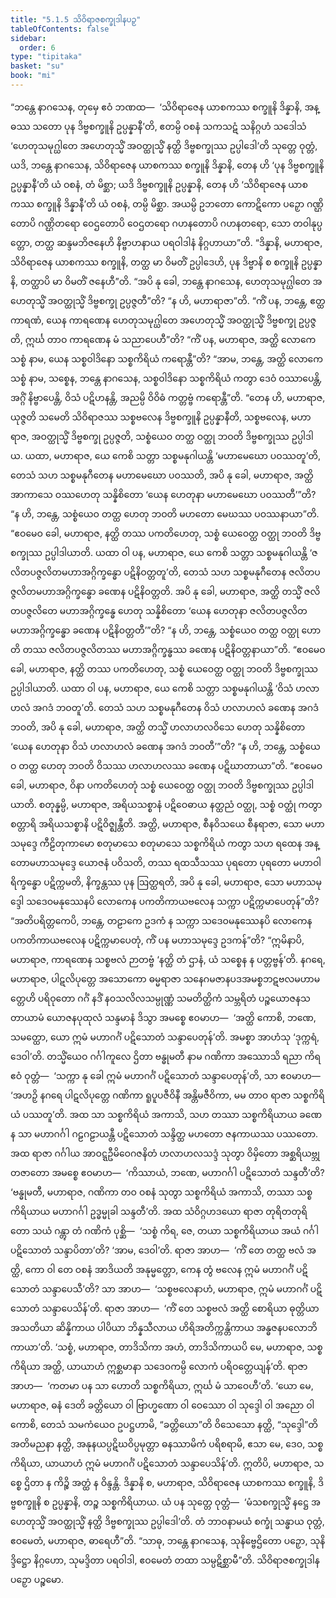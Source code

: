 ```yaml
---
title: "5.1.5 သိဝိရာဇစက္ခုဒါနပဉှ"
tableOfContents: false
sidebar:
  order: 6
type: "tipitaka"
basket: "su"
book: "mi"
---
```



<DynamicBreadcrumb />

<Division number="124" book="mi">

<Paragraph number="609" book="mi">
“ဘန္တေ နာဂသေန, တုမှေ ဧဝံ ဘဏထ—  ‘သိဝိရာဇေန ယာစကဿ စက္ခူနိ ဒိန္နာနိ, အန္ဓဿ သတော ပုန ဒိဗ္ဗစက္ခူနိ ဥပ္ပန္နာနီ’တိ, ဧတမ္ပိ ဝစနံ သကသဋံ သနိဂ္ဂဟံ သဒေါသံ ‘ဟေတုသမုဂ္ဃါတေ အဟေတုသ္မိံ အဝတ္ထုသ္မိံ နတ္ထိ ဒိဗ္ဗစက္ခုဿ ဥပ္ပါဒေါ’တိ သုတ္တေ ဝုတ္တံ, ယဒိ, ဘန္တေ နာဂသေန, သိဝိရာဇေန ယာစကဿ စက္ခူနိ ဒိန္နာနိ, တေန ဟိ ‘ပုန ဒိဗ္ဗစက္ခူနိ ဥပ္ပန္နာနီ’တိ ယံ ဝစနံ, တံ မိစ္ဆာ; ယဒိ ဒိဗ္ဗစက္ခူနိ ဥပ္ပန္နာနိ, တေန ဟိ ‘သိဝိရာဇေန ယာစကဿ စက္ခူနိ ဒိန္နာနီ’တိ ယံ ဝစနံ, တမ္ပိ မိစ္ဆာ. အယမ္ပိ ဥဘတော ကောဋိကော ပဉှော ဂဏ္ဌိတောပိ ဂဏ္ဌိတရော ဝေဌတောပိ ဝေဌတရော ဂဟနတောပိ ဂဟနတရော, သော တဝါနုပ္ပတ္တော, တတ္ထ ဆန္ဒမဘိဇနေဟိ နိဗ္ဗာဟနာယ ပရဝါဒါနံ နိဂ္ဂဟာယာ”တိ.
</Paragraph>

<Paragraph number="610" book="mi">
“ဒိန္နာနိ, မဟာရာဇ, သိဝိရာဇေန ယာစကဿ စက္ခူနိ, တတ္ထ မာ ဝိမတိံ ဥပ္ပါဒေဟိ, ပုန ဒိဗ္ဗာနိ စ စက္ခူနိ ဥပ္ပန္နာနိ, တတ္ထာပိ မာ ဝိမတိံ ဇနေဟီ”တိ. “အပိ နု ခေါ, ဘန္တေ နာဂသေန, ဟေတုသမုဂ္ဃါတေ အဟေတုသ္မိံ အဝတ္ထုသ္မိံ ဒိဗ္ဗစက္ခု ဥပ္ပဇ္ဇတီ”တိ? “န ဟိ, မဟာရာဇာ”တိ. “ကိံ ပန, ဘန္တေ, ဧတ္ထ ကာရဏံ, ယေန ကာရဏေန ဟေတုသမုဂ္ဃါတေ အဟေတုသ္မိံ အဝတ္ထုသ္မိံ ဒိဗ္ဗစက္ခု ဥပ္ပဇ္ဇတိ, ဣင်္ဃ တာဝ ကာရဏေန မံ သညာပေဟီ”တိ?
</Paragraph>

<Paragraph number="611" book="mi">
“ကိံ ပန, မဟာရာဇ, အတ္ထိ လောကေ သစ္စံ နာမ, ယေန သစ္စဝါဒိနော သစ္စကိရိယံ ကရောန္တီ”တိ? “အာမ, ဘန္တေ, အတ္ထိ လောကေ သစ္စံ နာမ, သစ္စေန, ဘန္တေ နာဂသေန, သစ္စဝါဒိနော သစ္စကိရိယံ ကတွာ ဒေဝံ ဝဿာပေန္တိ, အဂ္ဂိံ နိဗ္ဗာပေန္တိ, ဝိသံ ပဋိဟနန္တိ, အညမ္ပိ ဝိဝိဓံ ကတ္တဗ္ဗံ ကရောန္တီ”တိ. “တေန ဟိ, မဟာရာဇ, ယုဇ္ဇတိ သမေတိ သိဝိရာဇဿ သစ္စဗလေန ဒိဗ္ဗစက္ခူနိ ဥပ္ပန္နာနီတိ, သစ္စဗလေန, မဟာရာဇ, အဝတ္ထုသ္မိံ ဒိဗ္ဗစက္ခု ဥပ္ပဇ္ဇတိ, သစ္စံယေဝ တတ္ထ ဝတ္ထု ဘဝတိ ဒိဗ္ဗစက္ခုဿ ဥပ္ပါဒါယ.
</Paragraph>

<Paragraph number="612" book="mi">
ယထာ, မဟာရာဇ, ယေ ကေစိ သတ္တာ သစ္စမနုဂါယန္တိ ‘မဟာမေဃော ပဝဿတူ’တိ, တေသံ သဟ သစ္စမနုဂီတေန မဟာမေဃော ပဝဿတိ, အပိ နု ခေါ, မဟာရာဇ, အတ္ထိ အာကာသေ ဝဿဟေတု သန္နိစိတော ‘ယေန ဟေတုနာ မဟာမေဃော ပဝဿတီ’”တိ? “န ဟိ, ဘန္တေ, သစ္စံယေဝ တတ္ထ ဟေတု ဘဝတိ မဟတော မေဃဿ ပဝဿနာယာ”တိ. “ဧဝမေဝ ခေါ, မဟာရာဇ, နတ္ထိ တဿ ပကတိဟေတု, သစ္စံ ယေဝေတ္ထ ဝတ္ထု ဘဝတိ ဒိဗ္ဗစက္ခုဿ ဥပ္ပါဒါယာတိ.
</Paragraph>

<Paragraph number="613" book="mi">
ယထာ ဝါ ပန, မဟာရာဇ, ယေ ကေစိ သတ္တာ သစ္စမနုဂါယန္တိ ‘ဇလိတပဇ္ဇလိတမဟာအဂ္ဂိက္ခန္ဓော ပဋိနိဝတ္တတူ’တိ, တေသံ သဟ သစ္စမနုဂီတေန ဇလိတပဇ္ဇလိတမဟာအဂ္ဂိက္ခန္ဓော ခဏေန ပဋိနိဝတ္တတိ. အပိ နု ခေါ, မဟာရာဇ, အတ္ထိ တသ္မိံ ဇလိတပဇ္ဇလိတေ မဟာအဂ္ဂိက္ခန္ဓေ ဟေတု သန္နိစိတော ‘ယေန ဟေတုနာ ဇလိတပဇ္ဇလိတမဟာအဂ္ဂိက္ခန္ဓော ခဏေန ပဋိနိဝတ္တတီ’”တိ? “န ဟိ, ဘန္တေ, သစ္စံယေဝ တတ္ထ ဝတ္ထု ဟောတိ တဿ ဇလိတပဇ္ဇလိတဿ မဟာအဂ္ဂိက္ခန္ဓဿ ခဏေန ပဋိနိဝတ္တနာယာ”တိ. “ဧဝမေဝ ခေါ, မဟာရာဇ, နတ္ထိ တဿ ပကတိဟေတု, သစ္စံ ယေဝေတ္ထ ဝတ္ထု ဘဝတိ ဒိဗ္ဗစက္ခုဿ ဥပ္ပါဒါယာတိ.
</Paragraph>

<Paragraph number="614" book="mi">
ယထာ ဝါ ပန, မဟာရာဇ, ယေ ကေစိ သတ္တာ သစ္စမနုဂါယန္တိ ‘ဝိသံ ဟလာဟလံ အဂဒံ ဘဝတူ’တိ. တေသံ သဟ သစ္စမနုဂီတေန ဝိသံ ဟလာဟလံ ခဏေန အဂဒံ ဘဝတိ, အပိ နု ခေါ, မဟာရာဇ, အတ္ထိ တသ္မိံ ဟလာဟလဝိသေ ဟေတု သန္နိစိတော ‘ယေန ဟေတုနာ ဝိသံ ဟလာဟလံ ခဏေန အဂဒံ ဘဝတီ’”တိ? “န ဟိ, ဘန္တေ, သစ္စံယေဝ တတ္ထ ဟေတု ဘဝတိ ဝိသဿ ဟလာဟလဿ ခဏေန ပဋိဃာတာယာ”တိ. “ဧဝမေဝ ခေါ, မဟာရာဇ, ဝိနာ ပကတိဟေတုံ သစ္စံ ယေဝေတ္ထ ဝတ္ထု ဘဝတိ ဒိဗ္ဗစက္ခုဿ ဥပ္ပါဒါယာတိ.
</Paragraph>

<Paragraph number="615" book="mi">
စတုန္နမ္ပိ, မဟာရာဇ, အရိယသစ္စာနံ ပဋိဝေဓာယ နတ္ထညံ ဝတ္ထု, သစ္စံ ဝတ္ထုံ ကတွာ စတ္တာရိ အရိယသစ္စာနိ ပဋိဝိဇ္ဈန္တီတိ. အတ္ထိ, မဟာရာဇ, စီနဝိသယေ စီနရာဇာ, သော မဟာသမုဒ္ဒေ ကီဠိတုကာမော စတုမာသေ စတုမာသေ သစ္စကိရိယံ ကတွာ သဟ ရထေန အန္တောမဟာသမုဒ္ဒေ ယောဇနံ ပဝိသတိ, တဿ ရထသီသဿ ပုရတော ပုရတော မဟာဝါရိက္ခန္ဓော ပဋိက္ကမတိ, နိက္ခန္တဿ ပုန ဩတ္ထရတိ, အပိ နု ခေါ, မဟာရာဇ, သော မဟာသမုဒ္ဒေါ သဒေဝမနုဿေနပိ လောကေန ပကတိကာယဗလေန သက္ကာ ပဋိက္ကမာပေတုန်”တိ? “အတိပရိတ္တကေပိ, ဘန္တေ, တဠာကေ ဥဒကံ န သက္ကာ သဒေဝမနုဿေနပိ လောကေန ပကတိကာယဗလေန ပဋိက္ကမာပေတုံ, ကိံ ပန မဟာသမုဒ္ဒေ ဥဒကန်”တိ? “ဣမိနာပိ, မဟာရာဇ, ကာရဏေန သစ္စဗလံ ဉာတဗ္ဗံ ‘နတ္ထိ တံ ဌာနံ, ယံ သစ္စေန န ပတ္တဗ္ဗန်’တိ.
</Paragraph>

<Paragraph number="616" book="mi">
နဂရေ, မဟာရာဇ, ပါဋလိပုတ္တေ အသောကော ဓမ္မရာဇာ သနေဂမဇာနပဒအမစ္စဘဋဗလမဟာမတ္တေဟိ ပရိဝုတော ဂင်္ဂံ နဒိံ နဝသလိလသမ္ပုဏ္ဏံ သမတိတ္ထိကံ သမ္ဘရိတံ ပဉ္စယောဇနသတာယာမံ ယောဇနပုထုလံ သန္ဒမာနံ ဒိသွာ အမစ္စေ ဧဝမာဟ—  ‘အတ္ထိ ကောစိ, ဘဏေ, သမတ္ထော, ယော ဣမံ မဟာဂင်္ဂံ ပဋိသောတံ သန္ဒာပေတုန်’တိ. အမစ္စာ အာဟံသု ‘ဒုက္ကရံ, ဒေဝါ’တိ.
</Paragraph>

<Paragraph number="617" book="mi">
တသ္မိံယေဝ ဂင်္ဂါကူလေ ဌိတာ ဗန္ဓုမတီ နာမ ဂဏိကာ အဿောသိ ရညာ ကိရ ဧဝံ ဝုတ္တံ—  ‘သက္ကာ နု ခေါ ဣမံ မဟာဂင်္ဂံ ပဋိသောတံ သန္ဒာပေတုန်’တိ, သာ ဧဝမာဟ—  ‘အဟဉှိ နဂရေ ပါဋလိပုတ္တေ ဂဏိကာ ရူပူပဇီဝိနီ အန္တိမဇီဝိကာ, မမ တာဝ ရာဇာ သစ္စကိရိယံ ပဿတူ’တိ. အထ သာ သစ္စကိရိယံ အကာသိ, သဟ တဿာ သစ္စကိရိယာယ ခဏေန သာ မဟာဂင်္ဂါ ဂဠဂဠာယန္တီ ပဋိသောတံ သန္ဒိတ္ထ မဟတော ဇနကာယဿ ပဿတော.
</Paragraph>

<Paragraph number="618" book="mi">
အထ ရာဇာ ဂင်္ဂါယ အာဝဋ္ဋဦမိဝေဂဇနိတံ ဟလာဟလသဒ္ဒံ သုတွာ ဝိမှိတော အစ္ဆရိယဗ္ဘုတဇာတော အမစ္စေ ဧဝမာဟ—  ‘ကိဿာယံ, ဘဏေ, မဟာဂင်္ဂါ ပဋိသောတံ သန္ဒတီ’တိ? ‘ဗန္ဓုမတီ, မဟာရာဇ, ဂဏိကာ တဝ ဝစနံ သုတွာ သစ္စကိရိယံ အကာသိ, တဿာ သစ္စကိရိယာယ မဟာဂင်္ဂါ ဥဒ္ဓမ္မုခါ သန္ဒတီ’တိ.
</Paragraph>

<Paragraph number="619" book="mi">
အထ သံဝိဂ္ဂဟဒယော ရာဇာ တုရိတတုရိတော သယံ ဂန္တွာ တံ ဂဏိကံ ပုစ္ဆိ—  ‘သစ္စံ ကိရ, ဇေ, တယာ သစ္စကိရိယာယ အယံ ဂင်္ဂါ ပဋိသောတံ သန္ဒာပိတာ’တိ? ‘အာမ, ဒေဝါ’တိ. ရာဇာ အာဟ—  ‘ကိံ တေ တတ္ထ ဗလံ အတ္ထိ, ကော ဝါ တေ ဝစနံ အာဒိယတိ အနုမ္မတ္တော, ကေန တွံ ဗလေန ဣမံ မဟာဂင်္ဂံ ပဋိသောတံ သန္ဒာပေသီ’တိ? သာ အာဟ—  ‘သစ္စဗလေနာဟံ, မဟာရာဇ, ဣမံ မဟာဂင်္ဂံ ပဋိသောတံ သန္ဒာပေသိန်’တိ. ရာဇာ အာဟ—  ‘ကိံ တေ သစ္စဗလံ အတ္ထိ စောရိယာ ဓုတ္တိယာ အသတိယာ ဆိန္နိကာယ ပါပိယာ ဘိန္နသီလာယ ဟိရိအတိက္ကန္တိကာယ အန္ဓဇနပလောဘိကာယာ’တိ. ‘သစ္စံ, မဟာရာဇ, တာဒိသိကာ အဟံ, တာဒိသိကာယပိ မေ, မဟာရာဇ, သစ္စကိရိယာ အတ္ထိ, ယာယာဟံ ဣစ္ဆမာနာ သဒေဝကမ္ပိ လောကံ ပရိဝတ္တေယျန်’တိ. ရာဇာ အာဟ—  ‘ကတမာ ပန သာ ဟောတိ သစ္စကိရိယာ, ဣင်္ဃ မံ သာဝေဟီ’တိ. ‘ယော မေ, မဟာရာဇ, ဓနံ ဒေတိ ခတ္တိယော ဝါ ဗြာဟ္မဏော ဝါ ဝေဿော ဝါ သုဒ္ဒေါ ဝါ အညော ဝါ ကောစိ, တေသံ သမကံယေဝ ဥပဋ္ဌဟာမိ, “ခတ္တိယော”တိ ဝိသေသော နတ္ထိ, “သုဒ္ဒေါ”တိ အတိမညနာ နတ္ထိ, အနုနယပ္ပဋိဃဝိပ္ပမုတ္တာ ဓနဿာမိကံ ပရိစရာမိ, ဧသာ မေ, ဒေဝ, သစ္စကိရိယာ, ယာယာဟံ ဣမံ မဟာဂင်္ဂံ ပဋိသောတံ သန္ဒာပေသိန်’တိ.
</Paragraph>

<Paragraph number="620" book="mi">
ဣတိပိ, မဟာရာဇ, သစ္စေ ဌိတာ န ကိဉ္စိ အတ္ထံ န ဝိန္ဒန္တိ. ဒိန္နာနိ စ, မဟာရာဇ, သိဝိရာဇေန ယာစကဿ စက္ခူနိ, ဒိဗ္ဗစက္ခူနိ စ ဥပ္ပန္နာနိ, တဉ္စ သစ္စကိရိယာယ. ယံ ပန သုတ္တေ ဝုတ္တံ—  ‘မံသစက္ခုသ္မိံ နဋ္ဌေ အဟေတုသ္မိံ အဝတ္ထုသ္မိံ နတ္ထိ ဒိဗ္ဗစက္ခုဿ ဥပ္ပါဒေါ’တိ. တံ ဘာဝနာမယံ စက္ခုံ သန္ဓာယ ဝုတ္တံ, ဧဝမေတံ, မဟာရာဇ, ဓာရေဟီ”တိ. “သာဓု, ဘန္တေ နာဂသေန, သုနိဗ္ဗေဌိတော ပဉှော, သုနိဒ္ဒိဋ္ဌော နိဂ္ဂဟော, သုမဒ္ဒိတာ ပရဝါဒါ, ဧဝမေတံ တထာ သမ္ပဋိစ္ဆာမီ”တိ.

</Paragraph>
</Division>

<Paragraph number="621" type="center" book="mi">
သိဝိရာဇစက္ခုဒါနပဉှော ပဉ္စမော.
</Paragraph>